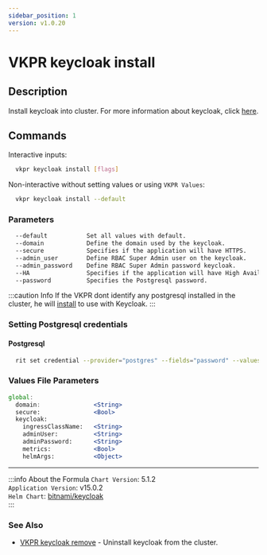```yaml
---
sidebar_position: 1
version: v1.0.20
---
```


# VKPR keycloak install

## Description

Install keycloak into cluster. For more information about keycloak, click [here](https://www.keycloak.org/).

## Commands

Interactive inputs:

```bash
  vkpr keycloak install [flags]
```

Non-interactive without setting values or using `VKPR Values`:

```bash
  vkpr keycloak install --default
```

### Parameters

```txt
  --default           Set all values with default.
  --domain            Define the domain used by the keycloak.          Default: localhost
  --secure            Specifies if the application will have HTTPS.    Default: false
  --admin_user        Define RBAC Super Admin user on the keycloak.    Default: admin
  --admin_password    Define RBAC Super Admin password keycloak.       Default: vkpr123
  --HA                Specifies if the application will have High Availability.   Default: false
  --password          Specifies the Postgresql password.               Default: false
```

:::caution Info
If the VKPR dont identify any postgresql installed in the cluster, he will [install](/docs/commands/postgres/vkpr_postgres_install) to use with Keycloak.
:::

### Setting Postgresql credentials

#### Postgresql

```bash
  rit set credential --provider="postgres" --fields="password" --values="your-password"
```

### Values File Parameters

```jsx title="vkpr.yaml"
global:
  domain:               <String>
  secure:               <Bool>
  keycloak:
    ingressClassName:   <String>
    adminUser:          <String>
    adminPassword:      <String>
    metrics:            <Bool>
    helmArgs:           <Object>
```

---

:::info About the Formula
`Chart Version`: 5.1.2 <br/>
`Application Version`: v15.0.2 <br/>
`Helm Chart`: [bitnami/keycloak](https://artifacthub.io/packages/helm/bitnami/keycloak/) <br/>
:::

### See Also

- [VKPR keycloak remove](/docs/commands/keycloak/vkpr_keycloak_remove) - Uninstall keycloak from the cluster.
